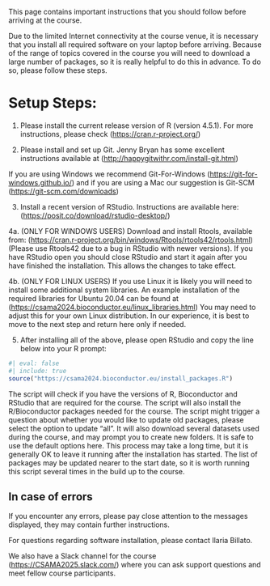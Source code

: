 This page contains important instructions that you should follow before arriving at the course.

Due to the limited Internet connectivity at the course venue, it is necessary that you install all required software on your laptop before arriving. Because of the range of topics covered in the course you will need to download a large number of packages, so it is really helpful to do this in advance. To do so, please follow these steps.

# Setup Steps:

1.  Please install the current release version of R (version 4.5.1). For more instructions, please check ([https://cran.r-project.org/](https://cran.r-project.org/))

2.  Please install and set up Git. Jenny Bryan has some excellent instructions available at ([http://happygitwithr.com/install-git.html](http://happygitwithr.com/install-git.html))

If you are using Windows we recommend Git-For-Windows ([https://git-for-windows.github.io/](https://git-for-windows.github.io/)) and if you are using a Mac our suggestion is Git-SCM ([https://git-scm.com/downloads](https://git-scm.com/downloads))

3.  Install a recent version of RStudio. Instructions are available here: ([https://posit.co/download/rstudio-desktop/](https://posit.co/download/rstudio-desktop/))

4a. (ONLY FOR WINDOWS USERS) Download and install Rtools, available from: ([https://cran.r-project.org/bin/windows/Rtools/rtools42/rtools.html](https://cran.r-project.org/bin/windows/Rtools/rtools42/rtools.html)) (Please use Rtools42 due to a bug in RStudio with newer versions). If you have RStudio open you should close RStudio and start it again after you have finished the installation. This allows the changes to take effect.

4b. (ONLY FOR LINUX USERS) If you use Linux it is likely you will need to install some additional system libraries. An example installation of the required libraries for Ubuntu 20.04 can be found at ([https://csama2024.bioconductor.eu/linux_libraries.html](https://csama2024.bioconductor.eu/linux_libraries.html)) You may need to adjust this for your own Linux distribution. In our experience, it is best to move to the next step and return here only if needed.

5.  After installing all of the above, please open RStudio and copy the line below into your R prompt:


```r
#| eval: false
#| include: true
source("https://csama2024.bioconductor.eu/install_packages.R")
```

The script will check if you have the versions of R, Bioconductor and RStudio that are required for the course. The script will also install the R/Bioconductor packages needed for the course. The script might trigger a question about whether you would like to update old packages, please select the option to update “all”. It will also download several datasets used during the course, and may prompt you to create new folders. It is safe to use the default options here. This process may take a long time, but it is generally OK to leave it running after the installation has started. The list of packages may be updated nearer to the start date, so it is worth running this script several times in the build up to the course.

## In case of errors

If you encounter any errors, please pay close attention to the messages displayed, they may contain further instructions.

For questions regarding software installation, please contact Ilaria Billato.

We also have a Slack channel for the course ([https://CSAMA2025.slack.com/](https://CSAMA2025.slack.com/)) where you can ask support questions and meet fellow course participants.
